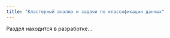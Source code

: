 ```yaml
---
title: "Кластерный анализ и задачи по классификации данных"
---
```


Раздел находится в разработке...

